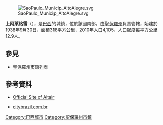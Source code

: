 {{coord|21|35|10|S|50|10|00|W|scale:10000|display=title}}

[[Image:SaoPaulo_Municip_AltoAlegre.svg|right]]

'''上阿萊格雷'''（{{lang-pt|Alto Alegre}}），是[[巴西|巴西]]的城鎮，位於該國南部，由[[聖保羅州|聖保羅州]]負責管轄，始建於1938年9月30日，面積318平方公里，2010年人口4,105，人口密度每平方公里12.9人。
== 參見 ==
* [[聖保羅州市鎮列表|聖保羅州市鎮列表]]

==參考資料==
* {{pt icon}} [http://www.altair.com.br Official Site of Altair]{{dead link|date=十一月 2017 |bot=InternetArchiveBot }}
* {{pt icon}} [https://web.archive.org/web/20050225230207/http://www.citybrazil.com.br/sp/altair/ citybrazil.com.br]

{{Brazil-geo-stub}}
[[Category:巴西城市|Category:巴西城市]]
[[Category:聖保羅州市鎮|Category:聖保羅州市鎮]]

{{聖保羅州市鎮}}